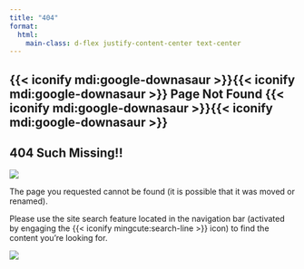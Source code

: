```yaml
---
title: "404"
format: 
  html:
    main-class: d-flex justify-content-center text-center
---
```


::: {.d-flex .justify-content-center .text-center}
# {{< iconify mdi:google-downasaur >}}{{< iconify mdi:google-downasaur >}} Page Not Found {{< iconify mdi:google-downasaur >}}{{< iconify mdi:google-downasaur >}}
:::

::: {.d-flex .justify-content-center .text-center}
# 404 Such Missing!!
:::

::: {.d-flex .justify-content-center .text-center}
![](https://media2.giphy.com/media/v1.Y2lkPTc5MGI3NjExdmtkb3h0bGd2Nmw5Z3V2YWxybm8xd2M4NGl2Zjl0NjM2dnN3dmpjNiZlcD12MV9pbnRlcm5hbF9naWZfYnlfaWQmY3Q9Zw/mPytjcsG3XS4o/giphy.gif)
:::

::: {.d-flex .justify-content-center .text-center}
The page you requested cannot be found (it is possible that it was moved or renamed).
:::

::: {.d-flex .justify-content-center .text-center}
Please use the site search feature located in the navigation bar (activated by engaging the {{< iconify mingcute:search-line >}} icon) to find the content you're looking for.
:::

::: {.d-flex .justify-content-center .text-center}
![](https://media3.giphy.com/media/v1.Y2lkPTc5MGI3NjExZXkyZHVwa3N5MDAzcXc2bWJiOWxwdnRrNzEyeWN3dThlam4wempjYiZlcD12MV9pbnRlcm5hbF9naWZfYnlfaWQmY3Q9Zw/4560Nv2656Gv0Lvp9F/giphy.gif)
:::
